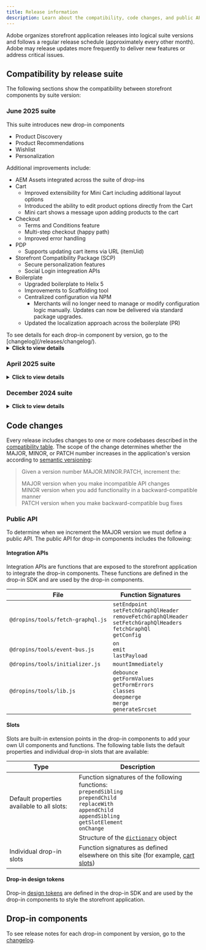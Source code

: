 ```yaml
---
title: Release information
description: Learn about the compatibility, code changes, and public APIs for Commerce Storefront releases.
---
```



Adobe organizes storefront application releases into logical suite versions and follows a regular release schedule (approximately every other month). Adobe may release updates more frequently to deliver new features or address critical issues. 

## Compatibility by release suite

The following sections show the compatibility between storefront components by suite version:

### June 2025 suite

This suite introduces new drop-in components

- Product Discovery
- Product Recommendations
- Wishlist
- Personalization

Additional improvements include:

- AEM Assets integrated across the suite of drop-ins
- Cart
  - Improved extensibility for Mini Cart including additional layout options
  - Introduced the ability to edit product options directly from the Cart
  - Mini cart shows a message upon adding products to the cart
- Checkout
  - Terms and Conditions feature
  - Multi-step checkout (happy path)
  - Improved error handling
- PDP
  - Supports updating cart items via URL (itemUid)
- Storefront Compatibility Package (SCP)
  - Secure personalization features
  - Social Login integreation APIs
- Boilerplate
  - Upgraded boilerplate to Helix 5
  - Improvements to Scaffolding tool
  - Centralized configuration via NPM
    - Merchants will no longer need to manage or modify configuration logic manually. Updates can now be delivered via standard package upgrades.
  - Updated the localization approach across the boilerplate (PR)

<Aside type="note">
To see details for each drop-in component by version, go to the [changelog](/releases/changelog/).
</Aside>


<details>
<summary><strong>Click to view details</strong></summary>

<div style="margin-top: 1rem;">

**Core compatibility:**

| Adobe Commerce | Storefront Compatibility Package |
|----------------|----------------------------------|
| `2.4.7`        | `4.7.5`                          |
| `2.4.8`        | `4.8.3`                          |

**Drop-in SDK:**

`@dropins/build-tools@1.0.1`

**Drop-in components:**

- `@adobe/magento-storefront-event-collector@^1.8.0`
- `@adobe/magento-storefront-events-sdk@^1.8.0`
- `@dropins/storefront-account@~1.0.7`
- `@dropins/storefront-auth@~2.0.3`
- `@dropins/storefront-cart@1.4.0`
- `@dropins/storefront-checkout@~2.0.0`
- `@dropins/storefront-order@~1.2.0`
- `@dropins/storefront-payment-services@~1.0.1`
- `@dropins/storefront-pdp@1.2.0`
- `@dropins/storefront-recommendations@^0.1.0`
- `@dropins/storefront-wishlist@^1.0.0`
- `@dropins/tools@1.3.0`
- `@dropins/storefront-personalization@~1.0.0`
- `@dropins/storefront-product-discovery@^1.0.0`

</div>
</details>

### April 2025 suite

<details>
<summary><strong>Click to view details</strong></summary>

<div style="margin-top: 1rem;">

**Core compatibility:**
- **Adobe Commerce:** `2.4.7`
- **Storefront Compatibility Package:** `4.7.1`

**Drop-in SDK:**
- `@dropins/tools@0.42.0`
- `@dropins/build-tools@0.2.0`

**Drop-in components:**
- `@dropins/storefront-cart@1.2.2`
- `@dropins/storefront-checkout@1.3.0`
- `@dropins/storefront-order@1.0.5`
- `@dropins/storefront-payment-services@1.0.1`
- `@dropins/storefront-pdp@1.0.0`
- `@dropins/storefront-user-account@1.0.4`
- `@dropins/storefront-user-auth@1.0.6`

</div>
</details>

### December 2024 suite

<details>
<summary><strong>Click to view details</strong></summary>

<div style="margin-top: 1rem;">

**Core compatibility:**
- **Adobe Commerce:** `2.4.7`
- **Storefront Compatibility Package:** `4.7.0`

**Drop-in SDK:**
- `@dropins/tools@0.38.0`
- `@dropins/build-tools@0.1.1`

**Drop-in components:**
- `@dropins/storefront-cart@1.0.1`
- `@dropins/storefront-checkout@1.0.0`
- `@dropins/storefront-order@1.0.0`
- `@dropins/storefront-payment-services@1.0.1`
- `@dropins/storefront-pdp@1.0.0`
- `@dropins/storefront-user-account@1.0.0`
- `@dropins/storefront-user-auth@1.0.0`

</div>
</details>

## Code changes

Every release includes changes to one or more codebases described in the [compatibility table](/releases/#compatibility-table). The scope of the change determines whether the MAJOR, MINOR, or PATCH number increases in the application's version according to [semantic versioning](https://semver.org/):

> Given a version number MAJOR.MINOR.PATCH, increment the:
> 
> MAJOR version when you make incompatible API changes  
> MINOR version when you add functionality in a backward-compatible manner  
> PATCH version when you make backward-compatible bug fixes  

### Public API

To determine when we increment the MAJOR version we must define a public API. The public API for drop-in components includes the following:

#### Integration APIs

Integration APIs are functions that are exposed to the storefront application to integrate the drop-in components. These functions are defined in the drop-in SDK and are used by the drop-in components.

| File | Function Signatures |
|---|---|
| `@dropins/tools/fetch-graphql.js` | `setEndpoint`<br/>`setFetchGraphQlHeader`<br/>`removeFetchGraphQlHeader`<br/>`setFetchGraphQlHeaders`<br/>`fetchGraphQl`<br/>`getConfig` |
| `@dropins/tools/event-bus.js` | `on`<br/>`emit`<br/>`lastPayload` |
| `@dropins/tools/initializer.js` | `mountImmediately` |
| `@dropins/tools/lib.js` | `debounce`<br/>`getFormValues`<br/>`getFormErrors`<br/>`classes`<br/>`deepmerge`<br/>`merge`<br/>`generateSrcset` |

#### Slots

Slots are built-in extension points in the drop-in components to add your own UI components and functions. The following table lists the default properties and individual drop-in slots that are available:

| Type | Description |
|---|---|
| Default properties available to all slots: | Function signatures of the following functions:<br/>`prependSibling`<br/>`prependChild`<br/>`replaceWith`<br/>`appendChild`<br/>`appendSibling`<br/>`getSlotElement`<br/>`onChange` |
| | Structure of the [`dictionary`](/dropins/all/labeling/) object |
| Individual drop-in slots | Function signatures as defined elsewhere on this site (for example, [cart slots](https://experienceleague.adobe.com/developer/commerce/storefront/dropins/cart/slots/)) |

#### Drop-in design tokens

Drop-in [design tokens](/dropins/all/branding/#design-tokens) are defined in the drop-in SDK and are used by the drop-in components to style the storefront application.

## Drop-in components

To see release notes for each drop-in component by version, go to the [changelog](/releases/changelog/).